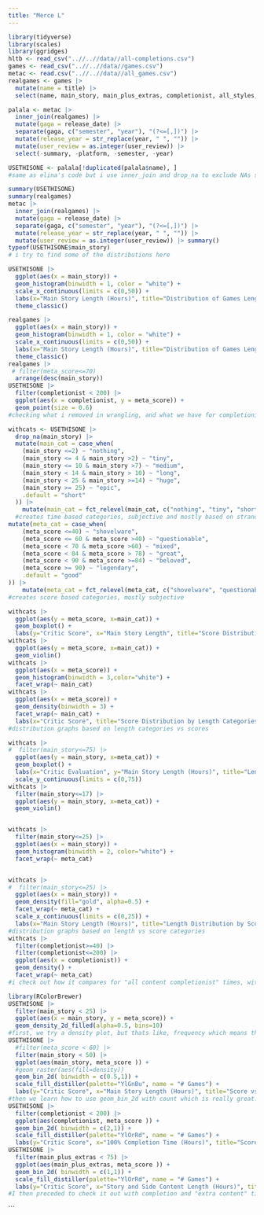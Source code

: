 ```yaml
---
title: "Merce L"
---
```



```r
library(tidyverse)
library(scales)
library(ggridges)
hltb <- read_csv("..//..//data//all-completions.csv")
games <- read_csv("..//..//data//games.csv")
metac <- read.csv("..//..//data//all_games.csv")
realgames <- games |>
  mutate(name = title) |>
  select(name, main_story, main_plus_extras, completionist, all_styles, type, platforms, genres)

palala <- metac |>
  inner_join(realgames) |>
  mutate(gaga = release_date) |>
  separate(gaga, c("semester", "year"), "(?<=[,])") |>
  mutate(release_year = str_replace(year, " ", "")) |>
  mutate(user_review = as.integer(user_review)) |>
  select(-summary, -platform, -semester, -year) 

USETHISONE <- palala[!duplicated(palala$name), ]
#same as elina's code but i use inner_join and drop_na to exclude NAs so that my categories work properly
```


```r
summary(USETHISONE)
summary(realgames)
metac |>
  inner_join(realgames) |>
  mutate(gaga = release_date) |>
  separate(gaga, c("semester", "year"), "(?<=[,])") |>
  mutate(release_year = str_replace(year, " ", "")) |>
  mutate(user_review = as.integer(user_review)) |> summary()
typeof(USETHISONE$main_story)
# i try to find some of the distributions here
```


```r
USETHISONE |>
  ggplot(aes(x = main_story)) +
  geom_histogram(binwidth = 1, color = "white") +
  scale_x_continuous(limits = c(0,50)) +
  labs(x="Main Story Length (Hours)", title="Distribution of Games Lengths (post-join and wrangling)") +
  theme_classic()

realgames |>
  ggplot(aes(x = main_story)) +
  geom_histogram(binwidth = 1, color = "white") +
  scale_x_continuous(limits = c(0,50)) +
  labs(x="Main Story Length (Hours)", title="Distribution of Games Lengths (pre-join)") +
  theme_classic()
realgames |>
 # filter(meta_score<=70) 
  arrange(desc(main_story))
USETHISONE |>
  filter(completionist < 200) |>
  ggplot(aes(x = completionist, y = meta_score)) +
  geom_point(size = 0.6) 
#checking what i removed in wrangling, and what we have for completionist
```


```r
withcats <- USETHISONE |>
  drop_na(main_story) |>
  mutate(main_cat = case_when(
    (main_story <=2) ~ "nothing",
    (main_story <= 4 & main_story >2) ~ "tiny",
    (main_story <= 10 & main_story >7) ~ "medium",
    (main_story < 14 & main_story > 10) ~ "long",
    (main_story < 25 & main_story >=14) ~ "huge",
    (main_story >= 25) ~ "epic",
    .default = "short"
  )) |>
    mutate(main_cat = fct_relevel(main_cat, c("nothing", "tiny", "short", "medium", "long", "huge", "epic"))) |>
  #creates time based categories, subjective and mostly based on strandard distribution quantiles
mutate(meta_cat = case_when(
    (meta_score <=40) ~ "shovelware",
    (meta_score <= 60 & meta_score >40) ~ "questionable",
    (meta_score < 70 & meta_score >60) ~ "mixed",
    (meta_score < 84 & meta_score > 78) ~ "great",
    (meta_score < 90 & meta_score >=84) ~ "beloved",
    (meta_score >= 90) ~ "legendary",
    .default = "good"
)) |>
    mutate(meta_cat = fct_relevel(meta_cat, c("shovelware", "questionable", "mixed", "good", "great", "beloved", "legendary")))
#creates score based categories, mostly subjective

withcats |>
  ggplot(aes(y = meta_score, x=main_cat)) +
  geom_boxplot() +
  labs(y="Critic Score", x="Main Story Length", title="Score Distribution by Length Categories")
withcats |>
  ggplot(aes(y = meta_score, x=main_cat)) +
  geom_violin() 
withcats |>
  ggplot(aes(x = meta_score)) +
  geom_histogram(binwidth = 3,color="white") +
  facet_wrap(~ main_cat)
withcats |>
  ggplot(aes(x = meta_score)) +
  geom_density(binwidth = 3) +
  facet_wrap(~ main_cat) +
  labs(x="Critic Score", title="Score Distribution by Length Categories")
#distribution graphs based on length categories vs scores


```


```r
withcats |>
#  filter(main_story<=75) |>
  ggplot(aes(y = main_story, x=meta_cat)) +
  geom_boxplot() +
  labs(x="Critic Evaluation", y="Main Story Length (Hours)", title="Length Distribution by Score Categories") +
  scale_y_continuous(limits = c(0,75))
withcats |>
  filter(main_story<=17) |>
  ggplot(aes(y = main_story, x=meta_cat)) +
  geom_violin() 


withcats |>
  filter(main_story<=25) |>
  ggplot(aes(x = main_story)) +
  geom_histogram(binwidth = 2, color="white") +
  facet_wrap(~ meta_cat)


withcats |>
#  filter(main_story<=25) |>
  ggplot(aes(x = main_story)) +
  geom_density(fill="gold", alpha=0.5) +
  facet_wrap(~ meta_cat) +
  scale_x_continuous(limits = c(0,25)) +
  labs(x="Main Story Length (Hours)", title="Length Distribution by Score Categories")
#distribution graphs based on length vs score categories
withcats |>
  filter(completionist>=40) |>
  filter(completionist<=200) |>
  ggplot(aes(x = completionist)) +
  geom_density() +
  facet_wrap(~ meta_cat)
#i check out how it compares for "all content completionist" times, within a certain range. there is a big range and so all this data has to be suited into a certain range to make any sense
```


```r
library(RColorBrewer)
USETHISONE |>
  filter(main_story < 25) |>
  ggplot(aes(x = main_story, y = meta_score)) +
  geom_density_2d_filled(alpha=0.5, bins=10) 
#first, we try a density plot, but thats like, frequency which means that the score groups overpower everything
USETHISONE |>
  #filter(meta_score < 60) |>
  filter(main_story < 50) |>
  ggplot(aes(main_story, meta_score )) +
  #geom_raster(aes(fill=density))
  geom_bin_2d( binwidth = c(0.5,1)) +
  scale_fill_distiller(palette="YlGnBu", name = "# Games") +
  labs(y="Critic Score", x="Main Story Length (Hours)", title="Score vs. Main Story Length")
#then we learn how to use geom_bin_2d with count which is really great. I tried this weird raster thing but it didn't really work
USETHISONE |>
  filter(completionist < 200) |>
  ggplot(aes(completionist, meta_score )) +
  geom_bin_2d( binwidth = c(2,1)) +
  scale_fill_distiller(palette="YlOrRd", name = "# Games") +
  labs(y="Critic Score", x="100% Completion Time (Hours)", title="Score vs. 100% Time")
USETHISONE |>
  filter(main_plus_extras < 75) |>
  ggplot(aes(main_plus_extras, meta_score )) +
  geom_bin_2d( binwidth = c(1,1)) +
  scale_fill_distiller(palette="YlOrRd", name = "# Games") +
  labs(y="Critic Score", x="Story and Side Content Length (Hours)", title="Score vs. Story + Extras Length")
#I then preceded to check it out with completion and "extra content" times, trying to fit the scale in such a way that the boxes wouldn't be stretched but would divide in weird places that would make the data look "speckled"
```
```

